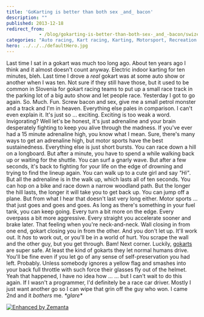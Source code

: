```yaml
---
title: 'GoKarting is better than both sex _and_ bacon'
description: ""
published: 2013-12-18
redirect_from: 
            - /blog/gokarting-is-better-than-both-sex-_and_-bacon/swizec/6459
categories: "Auto racing, Kart racing, Karting, Motorsport, Recreation and Sports, Sports, Travel + Events"
hero: ../../../defaultHero.jpg
---
```

Last time I sat in a gokart was much too long ago. About ten years ago I think and it almost doesn&#x27;t count anyway. Electric indoor karting for ten minutes, bleh. Last time I drove a _real_ gokart was at some auto show or another when I was ten. Not sure if they still have those, but it used to be common in Slovenia for gokart racing teams to put up a small race track in the parking lot of a big auto show and let people race. Yesterday I got to go again. So. Much. Fun. Screw bacon and sex, give me a small petrol monster and a track and I&#x27;m in heaven. Everything else pales in comparison. I can&#x27;t even explain it. It&#x27;s just so ... exciting. Exciting is too weak a word. Invigorating? Well let&#x27;s be honest, it&#x27;s just adrenaline and your brain desperately fighting to keep you alive through the madness. If you&#x27;ve ever had a 15 minute adrenaline high, you know what I mean. Sure, there&#x27;s many ways to get an adrenaline high, but motor sports have the best sustainedness. Everything else is just short bursts. You can race down a hill on a longboard. But after a minute, you have to spend a while walking back up or waiting for the shuttle. You can surf a gnarly wave. But after a few seconds, it&#x27;s back to fighting for your life on the edge of drowning and trying to find the lineup again. You can walk up to a cute girl and say _&quot;Hi&quot;_. But all the adrenaline is in the walk up, which lasts all of ten seconds. You can hop on a bike and race down a narrow woodland path. But the longer the hill lasts, the longer it will take you to get back up. You can jump off a plane. But from what I hear that doesn&#x27;t last very long either. Motor sports ... that just goes and goes and goes. As long as there&#x27;s something in your fuel tank, you can keep going. Every turn a bit more on the edge. Every overpass a bit more aggressive. Every straight you accelerate sooner and brake later. That feeling when you&#x27;re neck-and-neck. Wall closing in from one end, gokart closing you in from the other. And you don&#x27;t let up. It&#x27;ll work out. It _has_ to work out, or you&#x27;ll be in a world of hurt. You scrape the wall and the other guy, but you get through. Bam! Next corner. Luckily, [gokarts](http://en.wikipedia.org/wiki/Kart_racing "Kart racing") are super safe. At least the kind of gokarts they let normal humans drive. You&#x27;ll be fine even if you let go of any sense of self-preservation you had left. Probably. Unless somebody ignores a yellow flag and smashes into your back full throttle with such force their glasses fly out of the helmet. Yeah that happened, I have no idea how ... ... but I can&#x27;t wait to do this again. If I wasn&#x27;t a programmer, I&#x27;d definitely be a race car driver. Mostly I just want another go so I can wipe that grin off the guy who won. I came 2nd and it _bothers_ me. _\*glare\*_

[![Enhanced by Zemanta](http://img.zemanta.com/zemified_e.png?x-id=ca188068-6110-4ca3-abca-9ae9834888f1)](http://www.zemanta.com/?px "Enhanced by Zemanta")
